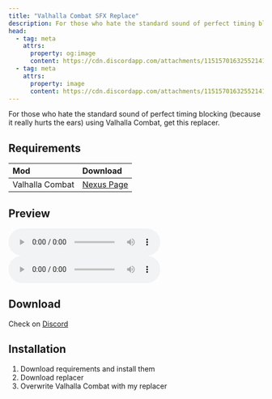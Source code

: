 ```yaml
---
title: "Valhalla Combat SFX Replace"
description: For those who hate the standard sound of perfect timing blocking (because it really hurts the ears) using Valhalla Combat, get this replacer.
head:
  - tag: meta
    attrs:
      property: og:image
      content: https://cdn.discordapp.com/attachments/1151570163255214152/1151570163955675227/PREVIEW_PSD_valhalla.jpg
  - tag: meta
    attrs:
      property: image
      content: https://cdn.discordapp.com/attachments/1151570163255214152/1151570163955675227/PREVIEW_PSD_valhalla.jpg
---
```



For those who hate the standard sound of perfect timing blocking (because it really hurts the ears) using Valhalla Combat, get this replacer.

## Requirements

| Mod | Download |
| :-- | :------- |
| Valhalla Combat | [Nexus Page](https://www.nexusmods.com/skyrimspecialedition/mods/64741) |

## Preview

<Tabs>
  <TabItem label="Original">
        <audio controls>
            <source src="https://cdn.discordapp.com/attachments/1151570163255214152/1151570589149036684/Original.wav" type="audio/wav" />
        </audio>
  </TabItem>
  <TabItem label="Replace">
        <audio controls>
            <source src="https://cdn.discordapp.com/attachments/1151570163255214152/1151570588792541286/Replacer.wav" type="audio/wav" />
        </audio>
  </TabItem>
</Tabs>

## Download

Check on [Discord](https://discord.gg/5stwNU5M)

## Installation

1. Download requirements and install them
2. Download replacer
3. Overwrite Valhalla Combat with my replacer